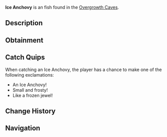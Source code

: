 {{FishInfobox
|image          = Ice Anchovy.png
|rarity         = Uncommon
|sea            = First Sea
|location       = [[Overgrowth Caves]]
|sublocation    = 
|sources        = Fishing Rod
|radar_location = 
|xp             = 80
|weather        = Clear
|time           = Day
|season         = Winter
|bait           = Worm
|base_weight    = 0.6
|base_value     = 140
|weight_range   = 0.4
|base_chance    = 65
|base_resil     = 75
}}
'''Ice Anchovy''' is an {{Rarity|Uncommon}} fish found in the [[Overgrowth Caves]].

== Description ==
{{Description|A small, silvery fish with crystalline scales that shimmer like fresh frost.|Bestiary Entry}}

== Obtainment ==
{{Description|Schools in the shallow waters of Overgrowth Caves.|Bestiary Hint}}
{{Fish Availability|
Overgrowth Caves
|top_rods      = 
Azure Of Lagoon\206057.9\19030.69;
Trident Rod\205273.66\19394.48;
No-Life Rod\203545.73\27629.4;
Free Spirit Rod\201747.15\19353.54;
Leviathan's Fang Rod\201725.09\26638.19;
Training Rod\196207.85\32877.99;
Flimsy Rod\133500.79\21192.77;
Resourceful Rod\186310.05\16992.64;
Nocturnal Rod\144612.11\90396.51;
Seraphic Rod\177550.33\27450;
Fast Rod\176956.55\27358.2;
Verdant Shear Rod\195472.07\23430.49;
Depthseeker Rod\194071.99\21437.99;
Blazebringer Rod\193314.55\22093.56;
Zeus Rod\191986.15\23414.33;
Avalanche Rod\191685.37\19225.17;
Volcanic Rod\187494.87\17768.48;
Challenger's Rod\187448.54\25134.53;
Rod Of The Depths\175502.95\22785.39;
Rod Of The Forgotten Fang\172664.89\25074.88;
Ethereal Prism Rod\168624.29\0;
Rod Of The Exalted One\162732.35\21399.08;
Steady Rod\88516.17\8361.72
|recommended   = Trident Rod
}}

== Catch Quips ==
When catching an Ice Anchovy, the player has a chance to make one of the following exclamations:
* An Ice Anchovy!
* Small and frosty!
* Like a frozen jewel!

== Change History ==
{{Change History|{{subst:Current Version}}}}

== Navigation ==
{{Fish Navbox|Overgrowth Caves}}
